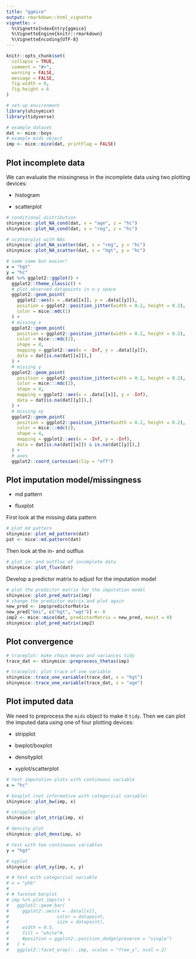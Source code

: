 ---
title: "ggmice"
output: rmarkdown::html_vignette
vignette: >
  %\VignetteIndexEntry{ggmice}
  %\VignetteEngine{knitr::rmarkdown}
  %\VignetteEncoding{UTF-8}
---

```{r, include = FALSE}
knitr::opts_chunk$set(
  collapse = TRUE,
  comment = "#>",
  warning = FALSE, 
  message = FALSE,
  fig.width = 6, 
  fig.height = 6
)
```

```{r setup, include = FALSE}
# set-up environment
library(shinymice)
library(tidyverse)

# example dataset
dat <- mice::boys
# example mids object
imp <- mice::mice(dat, printFlag = FALSE)
```

## Plot incomplete data

We can evaluate the missingness in the incomplete data using two plotting devices:

- histogram

- scatterplot


```{r}
# conditional distribution
shinymice::plot_NA_cond(dat, x = "age", z = "hc")
shinymice::plot_NA_cond(dat, x = "reg", z = "hc")
```


```{r}
# scatterplot with NAs
shinymice::plot_NA_scatter(dat, x = "reg", y = "hc")
shinymice::plot_NA_scatter(dat, x = "hgt", y = "hc") 

# same same but easier!
x = "hgt"
y = "hc"
dat %>% ggplot2::ggplot() +
  ggplot2::theme_classic() +
  # plot observed datapoints in x-y space
  ggplot2::geom_point(
    ggplot2::aes(x = .data[[x]], y = .data[[y]]),
    position = ggplot2::position_jitter(width = 0.2, height = 0.2),
    color = mice::mdc(1)
  ) +
  # missing x
  ggplot2::geom_point(
    position = ggplot2::position_jitter(width = 0.2, height = 0.2),
    color = mice:::mdc(2),
    shape = 4,
    mapping = ggplot2::aes(x = -Inf, y = .data[[y]]),
    data = dat[is.na(dat[[x]]),]
  ) +
  # missing y
  ggplot2::geom_point(
    position = ggplot2::position_jitter(width = 0.2, height = 0.2),
    color = mice:::mdc(2),
    shape = 4,
    mapping = ggplot2::aes(x = .data[[x]], y = -Inf),
    data = dat[is.na(dat[[y]]),]
  ) +
  # missing xy
  ggplot2::geom_point(
    position = ggplot2::position_jitter(width = 0.2, height = 0.2),
    color = mice:::mdc(2),
    shape = 4,
    mapping = ggplot2::aes(x = -Inf, y = -Inf),
    data = dat[is.na(dat[[x]]) & is.na(dat[[y]]),]
  ) +
  # axes
  ggplot2::coord_cartesian(clip = "off") 

```

## Plot imputation model/missingness

- md pattern

- fluxplot

First look at the missing data pattern

```{r fig.height=7.5, fig.width=6}
# plot md pattern 
shinymice::plot_md_pattern(dat)
pat <- mice::md.pattern(dat)
```

Then look at the in- and outflux

```{r}
# plot in- and outflux of incomplete data
shinymice::plot_flux(dat)
```
Develop a predictor matrix to adjust for the imputation model

```{r fig.height=6, fig.width=6}
# plot the predictor matrix for the imputation model
shinymice::plot_pred_matrix(imp)
# change the predictor matrix and plot again
new_pred <- imp$predictorMatrix
new_pred["bmi", c("hgt", "wgt")] <- 0
imp2 <- mice::mice(dat, predictorMatrix = new_pred, maxit = 0)
shinymice::plot_pred_matrix(imp2)
```


## Plot convergence

```{r}
# traceplot: make chain means and variances tidy
trace_dat <- shinymice::preprocess_thetas(imp)

# traceplot: plot trace of one variable
shinymice::trace_one_variable(trace_dat, x = "hgt")
shinymice::trace_one_variable(trace_dat, x = "age")
```


## Plot imputed data

We need to preprocess the `mids` object to make it `tidy`. Then we can plot the imputed data using one of four plotting devices:

- stripplot

- bwplot/boxplot

- densityplot

- xyplot/scatterplot


```{r}
# test imputation plots with continuous variable
x = "hc"

# boxplot (not informative with categorical variable)
shinymice::plot_bw(imp, x)

# stripplot
shinymice::plot_strip(imp, x)

# density plot
shinymice::plot_dens(imp, x)

# test with two continuous variables
y = "hgt"

# xyplot
shinymice::plot_xy(imp, x, y)

# # test with categorical variable
# x = "phb"
# 
# # faceted barplot
# imp %>% plot_imps(x) +
#   ggplot2::geom_bar(
#     ggplot2::aes(x = .data[[x]],
#                  color = datapoint,
#                  size = datapoint),
#     width = 0.5,
#     fill = "white"#,
#     #position = ggplot2::position_dodge(preserve = "single")
#   ) +
#   ggplot2::facet_wrap(~ .imp, scales = "free_y", ncol = 2)

```



